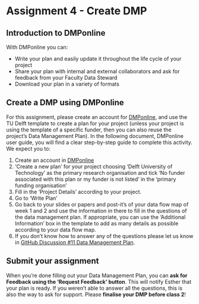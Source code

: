 # Assignment 4 - Create DMP {#DMP}

## Introduction to DMPonline

With DMPonline you can:

-   Write your plan and easily update it throughout the life cycle of your project
-   Share your plan with internal and external collaborators and ask for feedback from your Faculty Data Steward
-   Download your plan in a variety of formats

## Create a DMP using DMPonline

For this assignment, please create an account for [DMPonline](https://dmponline.tudelft.nl/), and use the TU Delft template to create a plan for your project (unless your project is using the template of a specific funder, then you can also reuse the project's Data Management Plan). In the following document, DMPonline user guide, you will find a clear step-by-step guide to complete this activity. We expect you to:

1.  Create an account in [DMPonline](https://dmponline.tudelft.nl/)
2.  'Create a new plan' for your project choosing 'Delft University of Technology' as the primary research organisation and tick 'No funder associated with this plan or my funder is not listed' in the 'primary funding organisation'
3.  Fill in the 'Project Details' according to your project.
4.  Go to 'Write Plan'
5.  Go back to your slides or papers and post-it's of your data flow map of week 1 and 2 and use the information in there to fill in the questions of the data management plan. If appropriate, you can use the 'Additional Information' box in the template to add as many details as possible according to your data flow map.
6.  If you don't know how to answer any of the questions please let us know in [GitHub Discussion #11 Data Management Plan](https://github.com/EstherPlomp/TNW-RDM-101/issues/5https://github.com/EstherPlomp/TNW-RDM-101/discussions/11).

## Submit your assignment

When you're done filling out your Data Management Plan, you can **ask for Feedback using the 'Request Feedback' button**. This will notify Esther that your plan is ready. If you weren't able to answer all the questions, this is also the way to ask for support. Please **finalise your DMP before class 2**!
